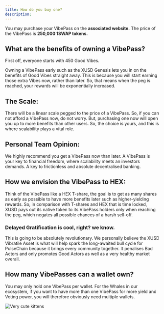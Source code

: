 ```yaml
---
title: How do you buy one?
description: 
---
```


You may purchase your VibePass on the **associated website.**
The price of the VibePass is **250,000 1SWAP tokens.**

## **What are the benefits of owning a VibePass?**

First off, everyone starts with 450 Good Vibes.

Owning a VibePass early such as the XUSD Genesis lets you in on the benefits of Good Vibes straight away. This is because you will start earning those extra Vibes now, rather than later. So, that means when the peg is reached, your rewards will be exponentially increased.

## **The Scale:** 

There will be a linear scale pegged to the price of a VibePass. So, if you can not afford a VibePass now, do not worry. But, purchasing one now will open you up to more benefits than other users.
So, the choice is yours, and this is where scalability plays a vital role.

## **Personal Team Opinion:**

We highly recommend you get a VibePass now than later. A VibePass is your key to financial freedom, where scalability meets an investors demands. A key to frictionless and absolute decentralised banking.

## **How we envision the VibePass to HEX:** 

Think of the VibePass like a HEX T-share, the goal is to get as many shares as early as possible to have more benefits later such as higher-yielding rewards.
So, in comparison with T-shares and HEX that is time locked, XUSD pays out its native token to its VibePass holders only when reaching the peg, which negates all possible chances of a harsh sell-off.

### Delayed Gratification is cool, right? we know.

This is going to be absolutely revolutionary. We personally believe the XUSD Vibratile Asset is what will help spark the long-awaited bull cycle for PulseChain because it brings every community together. 
It penalises Bad Actors and only promotes Good Actors as well as a very healthy market overall.

## **How many VibePasses can a wallet own?**

You may only hold one VibePass per wallet. For the Whales in our ecosystem, if you want to have more than one VibePass for more yield and Voting power, you will therefore obviously need multiple wallets.



![Very cute kittens](/XUSDVibePassflowchart.jpg 'XUSD VibePass')

